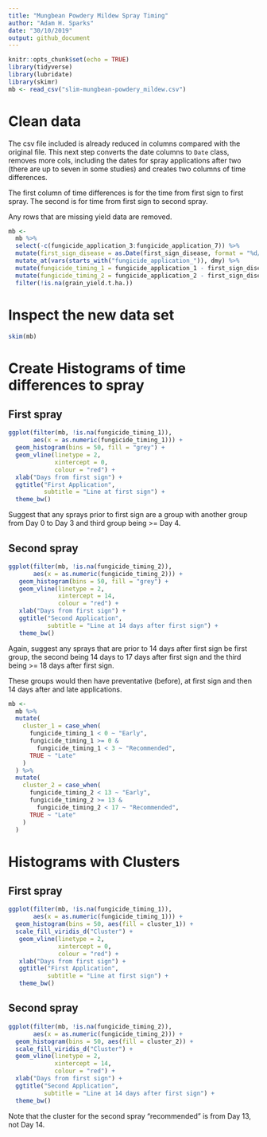 ```yaml
---
title: "Mungbean Powdery Mildew Spray Timing"
author: "Adam H. Sparks"
date: "30/10/2019"
output: github_document
---
```


```r
knitr::opts_chunk$set(echo = TRUE)
library(tidyverse)
library(lubridate)
library(skimr)
mb <- read_csv("slim-mungbean-powdery_mildew.csv")
```

# Clean data

The csv file included is already reduced in columns compared with the original file.
This next step converts the date columns to `Date` class, removes more cols, including the dates for spray applications after two (there are up to seven in some studies) and creates two columns of time differences.

The first column of time differences is for the time from first sign to first spray. The second is for time from first sign to second spray.

Any rows that are missing yield data are removed.


```r
mb <-
  mb %>%
  select(-c(fungicide_application_3:fungicide_application_7)) %>%
  mutate(first_sign_disease = as.Date(first_sign_disease, format = "%d/%m/%Y")) %>%
  mutate_at(vars(starts_with("fungicide_application_")), dmy) %>%
  mutate(fungicide_timing_1 = fungicide_application_1 - first_sign_disease) %>%
  mutate(fungicide_timing_2 = fungicide_application_2 - first_sign_disease) %>%
  filter(!is.na(grain_yield.t.ha.))
```


# Inspect the new data set

```r
skim(mb)
```

# Create Histograms of time differences to spray

## First spray

```r
ggplot(filter(mb, !is.na(fungicide_timing_1)),
       aes(x = as.numeric(fungicide_timing_1))) +
  geom_histogram(bins = 50, fill = "grey") +
  geom_vline(linetype = 2,
             xintercept = 0,
             colour = "red") +
  xlab("Days from first sign") +
  ggtitle("First Application",
          subtitle = "Line at first sign") +
  theme_bw()
```

Suggest that any sprays prior to first sign are a group with another group from Day 0 to Day 3 and third group being >= Day 4.

## Second spray

```r
ggplot(filter(mb, !is.na(fungicide_timing_2)),
       aes(x = as.numeric(fungicide_timing_2))) +
   geom_histogram(bins = 50, fill = "grey") +
   geom_vline(linetype = 2,
              xintercept = 14,
              colour = "red") +
   xlab("Days from first sign") +
   ggtitle("Second Application",
           subtitle = "Line at 14 days after first sign") +
   theme_bw()
```

Again, suggest any sprays that are prior to 14 days after first sign be first group, the second being 14 days to 17 days after first sign and the third being >= 18 days after first sign.

These groups would then have preventative (before), at first sign and then 14 days after and late applications.

```r
mb <-
  mb %>%
  mutate(
    cluster_1 = case_when(
      fungicide_timing_1 < 0 ~ "Early",
      fungicide_timing_1 >= 0 &
        fungicide_timing_1 < 3 ~ "Recommended",
      TRUE ~ "Late"
    )
  ) %>%
  mutate(
    cluster_2 = case_when(
      fungicide_timing_2 < 13 ~ "Early",
      fungicide_timing_2 >= 13 &
        fungicide_timing_2 < 17 ~ "Recommended",
      TRUE ~ "Late"
    )
  )
```

# Histograms with Clusters

## First spray

```r
ggplot(filter(mb, !is.na(fungicide_timing_1)),
       aes(x = as.numeric(fungicide_timing_1))) +
  geom_histogram(bins = 50, aes(fill = cluster_1)) +
  scale_fill_viridis_d("Cluster") +
   geom_vline(linetype = 2,
              xintercept = 0,
              colour = "red") +
   xlab("Days from first sign") +
   ggtitle("First Application",
           subtitle = "Line at first sign") +
   theme_bw()
```

## Second spray

```r
ggplot(filter(mb, !is.na(fungicide_timing_2)),
       aes(x = as.numeric(fungicide_timing_2))) +
  geom_histogram(bins = 50, aes(fill = cluster_2)) +
  scale_fill_viridis_d("Cluster") +
  geom_vline(linetype = 2,
             xintercept = 14,
             colour = "red") +
  xlab("Days from first sign") +
  ggtitle("Second Application",
          subtitle = "Line at 14 days after first sign") +
  theme_bw()
```

Note that the cluster for the second spray "recommended" is from Day 13, not Day 14.


